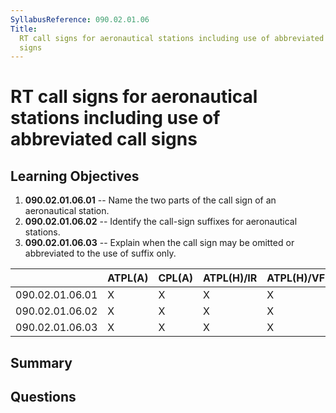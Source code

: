 ```yaml
---
SyllabusReference: 090.02.01.06
Title:
  RT call signs for aeronautical stations including use of abbreviated call
  signs
---
```


# RT call signs for aeronautical stations including use of abbreviated call signs

## Learning Objectives

1.  **090.02.01.06.01** -- Name the two parts of the call sign of an aeronautical
    station.
2.  **090.02.01.06.02** -- Identify the call-sign suffixes for aeronautical
    stations.
3.  **090.02.01.06.03** -- Explain when the call sign may be omitted or
    abbreviated to the use of suffix only.

|                 | ATPL(A) | CPL(A) | ATPL(H)/IR | ATPL(H)/VFR | CPL(H) | IR | CBIR(A) |
| --------------- | ------- | ------ | ---------- | ----------- | ------ | -- | ------- |
| 090.02.01.06.01 | X       | X      | X          | X           | X      | X  | X       |
| 090.02.01.06.02 | X       | X      | X          | X           | X      | X  | X       |
| 090.02.01.06.03 | X       | X      | X          | X           | X      | X  | X       |

## Summary

## Questions
